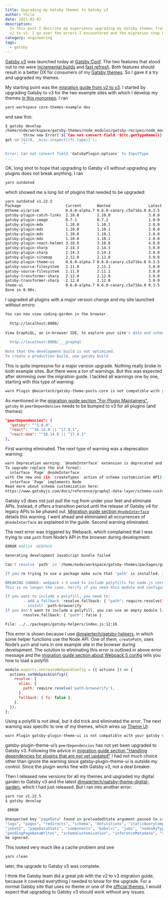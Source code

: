 ```yaml
---
title: Upgrading my Gatsby themes to Gatsby v3
author: thilo
date: 2021-03-02
description:
  In this post I describe my experience upgrading my Gatsby themes from Gatsby
  v2 to v3. I go over the errors I encountered and the migration step by step.
category: engineering
tags:
  - gatsby
---
```


[Gatsby v3](https://www.gatsbyjs.com/docs/reference/release-notes/v3.0/) was
launched today at [Gatsby Conf](https://gatsbyconf.com/). The two features that
stood out to me were
[incremental builds](https://www.gatsbyjs.com/docs/reference/release-notes/v3.0/#incremental-builds-in-oss)
and
[fast refresh](https://www.gatsbyjs.com/docs/reference/release-notes/v3.0/#fast-refresh).
Both features should result in a better DX for consumers of my
[Gatsby themes](https://github.com/maiertech/gatsby-themes). So I gave it a try
and upgraded my themes.

My starting point was the
[migration guide from v2 to v3](https://www.gatsbyjs.com/docs/reference/release-notes/migrating-from-v2-to-v3/).
I started by upgrading Gatsby to v3 for the two example sites with which I
develop my themes
[in this monorepo](https://github.com/maiertech/gatsby-themes). I ran

```bash
yarn workspace core-themes-example dev
```

and saw this:

```bash
$ gatsby develop
/home/node/workspace/gatsby-themes/node_modules/gatsby-recipes/node_modules/graphql-compose/lib/utils/toInputType.js:100
        throw new Error(`${`Can not convert field '${tc.getTypeName()}.${fieldName}' to InputType` + '\nIt should be ObjectType or InterfaceType, but
got \n'}${(0, _misc.inspect)(fc.type)}`);
        ^

Error: Can not convert field 'GatsbyPlugin.options' to InputType
...
```

OK, long shot to hope that upgrading to Gatsby v3 without upgrading any plugins
does not break anything. I ran

```bash
yarn outdated
```

which showed me a long list of plugins that needed to be upgraded:

```bash
yarn outdated v1.22.5
Package                    Current       Wanted                 Latest Workspace                              Package Type    URL
@theme-ui/prism            0.6.0-alpha.7 0.6.0-canary.c5a716a.0 0.3.5  @maiertech/gatsby-theme-theme-ui       dependencies    https://github.com/system-ui/theme-ui#readme
gatsby-plugin-catch-links  2.10.0        2.10.0                 3.0.0  @maiertech/gatsby-theme-theme-ui       dependencies    https://github.com/gatsbyjs/gatsby/tree/master/packages/gatsby-plugin-catch-links#readme
gatsby-plugin-image        0.7.1         0.7.2                  1.0.0  @maiertech/gatsby-theme-digital-garden dependencies    https://github.com/gatsbyjs/gatsby/tree/master/packages/gatsby-plugin-image#readme
gatsby-plugin-mdx          1.10.0        1.10.1                 2.0.0  core-themes-example                    dependencies    https://github.com/gatsbyjs/gatsby/tree/master/packages/gatsby-plugin-mdx#readme
gatsby-plugin-mdx          1.10.0        1.10.1                 2.0.0  @maiertech/gatsby-theme-digital-garden dependencies    https://github.com/gatsbyjs/gatsby/tree/master/packages/gatsby-plugin-mdx#readme
gatsby-plugin-mdx          1.10.0        1.10.1                 2.0.0  @maiertech/gatsby-theme-pages-core     dependencies    https://github.com/gatsbyjs/gatsby/tree/master/packages/gatsby-plugin-mdx#readme
gatsby-plugin-mdx          1.10.0        1.10.1                 2.0.0  @maiertech/gatsby-theme-posts-core     dependencies    https://github.com/gatsbyjs/gatsby/tree/master/packages/gatsby-plugin-mdx#readme
gatsby-plugin-react-helmet 3.10.0        3.10.0                 4.0.0  @maiertech/gatsby-theme-base           dependencies    https://github.com/gatsbyjs/gatsby/tree/master/packages/gatsby-plugin-react-helmet#readme
gatsby-plugin-sharp        2.14.3        2.14.3                 3.0.0  @maiertech/gatsby-theme-pages-core     dependencies    https://github.com/gatsbyjs/gatsby/tree/master/packages/gatsby-plugin-sharp#readme
gatsby-plugin-sharp        2.14.3        2.14.3                 3.0.0  @maiertech/gatsby-theme-posts-core     dependencies    https://github.com/gatsbyjs/gatsby/tree/master/packages/gatsby-plugin-sharp#readme
gatsby-plugin-sitemap      2.12.0        2.12.0                 3.0.0  @maiertech/gatsby-theme-digital-garden dependencies    https://github.com/gatsbyjs/gatsby/tree/master/packages/gatsby-plugin-sitemap#readme
gatsby-plugin-theme-ui     0.6.0-alpha.7 0.6.0-canary.c5a716a.0 0.3.5  @maiertech/gatsby-theme-theme-ui       dependencies    https://github.com/system-ui/theme-ui#readme
gatsby-source-filesystem   2.11.0        2.11.1                 3.0.0  @maiertech/gatsby-theme-pages-core     dependencies    https://github.com/gatsbyjs/gatsby/tree/master/packages/gatsby-source-filesystem#readme
gatsby-source-filesystem   2.11.0        2.11.1                 3.0.0  @maiertech/gatsby-theme-posts-core     dependencies    https://github.com/gatsbyjs/gatsby/tree/master/packages/gatsby-source-filesystem#readme
gatsby-transformer-sharp   2.12.0        2.12.0                 3.0.0  @maiertech/gatsby-theme-pages-core     dependencies    https://github.com/gatsbyjs/gatsby/tree/master/packages/gatsby-transformer-sharp#readme
gatsby-transformer-sharp   2.12.0        2.12.0                 3.0.0  @maiertech/gatsby-theme-posts-core     dependencies    https://github.com/gatsbyjs/gatsby/tree/master/packages/gatsby-transformer-sharp#readme
theme-ui                   0.6.0-alpha.7 0.6.0-canary.c5a716a.0 0.3.5  @maiertech/gatsby-theme-theme-ui       dependencies    https://github.com/system-ui/theme-ui#readme
Done in 0.90s.
```

I upgraded all plugins with a major version change and my site launched without
errors:

```bash
You can now view coding-garden in the browser.
⠀
  http://localhost:8000/
⠀
View GraphiQL, an in-browser IDE, to explore your site's data and schema
⠀
  http://localhost:8000/___graphql
⠀
Note that the development build is not optimized.
To create a production build, use gatsby build
```

This is quite impressive for a major version upgrade. Nothing really broke in
both example sites. But there were a ton of warnings. But this was expected
after skimming over the migration guide. I tackled all warnings one by one,
starting with this type of warning:

```bash
warn Plugin @maiertech/gatsby-theme-posts-core is not compatible with your gatsby version 3.0.0 - It requires gatsby@^2.24.77
```

As mentioned in the
[migration guide section "For Plugin Maintainers"](https://www.gatsbyjs.com/docs/reference/release-notes/migrating-from-v2-to-v3/#for-plugin-maintainers),
`gatsby` in `peerDependencies` needs to be bumped to v3 for all plugins (and
themes):

```json
"peerDependencies": {
  "gatsby": "^3.0.0",
  "react": "^16.14.0 || ^17.0.1",
  "react-dom": "^16.14.0 || ^17.0.1"
},
```

First warning eliminated. The next type of warning was a deprecation warning:

```bash
warn Deprecation warning: `@nodeInterface` extension is deprecated and will be removed in Gatsby v4. Use interface inheritance instead.
To upgrade replace the old format:
  interface `Page` @nodeInterface
with the new one (in `createTypes` action of schema customization API):
  interface `Page` implements Node
Read more about schema customization here:
https://www.gatsbyjs.com/docs/reference/graphql-data-layer/schema-customization/
```

Gatsby v3 does not just pull the rug from under your feet and eliminate APIs.
Instead, it offers a transition period until the release of Gatsby v4 for legacy
APIs to be phased out.
[Migration guide section `@nodeInterface`](https://www.gatsbyjs.com/docs/reference/release-notes/migrating-from-v2-to-v3/#nodeinterface)
details this warning. I went ahead and eliminiated all occurrences of
`@nodeInterface` as explained in the guide. Second warning eliminated.

The next error was triggered by Webpack, which complained that I was trying to
use `path` from Node’s API in the browser during development:

```bash
ERROR #98124  WEBPACK

Generating development JavaScript bundle failed

Can't resolve 'path' in '/home/node/workspace/gatsby-themes/packages/gatsby-helpers'

If you're trying to use a package make sure that 'path' is installed. If you're trying to use a local file make sure that the path is correct.

BREAKING CHANGE: webpack < 5 used to include polyfills for node.js core modules by default.
This is no longer the case. Verify if you need this module and configure a polyfill for it.

If you want to include a polyfill, you need to:
        - add a fallback 'resolve.fallback: { "path": require.resolve("path-browserify") }'
        - install 'path-browserify'
If you don't want to include a polyfill, you can use an empty module like this:
        resolve.fallback: { "path": false }

File: ../../packages/gatsby-helpers/index.js:12:16
```

This error is shown because I use
[@maiertech/gatsby-helpers](https://github.com/maiertech/gatsby-themes/tree/master/packages/gatsby-helpers),
in which some helper functions use the Node API. One of them, `createPath`, uses
Node’s `path` and runs in one example site in the browser during development.
The solution to eliminating this error is outlined in above error message and
the
[migration guide section about Webpack 5 config](https://www.gatsbyjs.com/docs/reference/release-notes/migrating-from-v2-to-v3/#webpack-5-node-configuration-changed-nodefs-nodepath-)
tells you how to load a polyfill:

```js
module.exports.onCreateWebpackConfig = ({ actions }) => {
  actions.setWebpackConfig({
    resolve: {
      alias: {
        path: require.resolve('path-browserify'),
      },
      fallback: { fs: false },
    },
  });
};
```

Using a polyfill is not ideal, but it did trick and eliminated the error. The
next warning was specific to one of my themes, which wires up
[Theme UI](https://theme-ui.com/):

```bash
warn Plugin gatsby-plugin-theme-ui is not compatible with your gatsby version 3.0.0 - It requires gatsby@^2.13.1
```

gatsby-plugin-theme-ui’s `peerDependencies` has not yet been upgraded to Gatsby
v3. Following the advice in
[migration guide section "Handling dependencies for plugins that are not yet updated"](https://www.gatsbyjs.com/docs/reference/release-notes/migrating-from-v2-to-v3/#handling-dependencies-for-plugins-that-are-not-yet-updated)
I had not much choice other than ignore the warning since gatsby-plugin-theme-ui
is outside my control. Since the plugin works fine with Gatsby v3, not a deal
breaker.

Then I released new versions for all my themes and upgraded my digital garden to
Gatsby v3 and the latest
[@maiertech/gatsby-theme-digital-garden](https://github.com/maiertech/gatsby-themes/tree/master/packages/gatsby-theme-digital-garden),
which I had just released. But I ran into another error:

```bash
yarn run v1.22.5
$ gatsby develop

 ERROR

Unexpected key "pageData" found in preloadedState argument passed to createStore. Expected to find one of the known reducer keys instead: "nodes",
"logs", "pages", "redirects", "schema", "definitions", "staticQueryComponents", "status", "webpack", "webpackCompilationHash", "config", "lastAction",
"jobsV2", "pageDataStats", "components", "babelrc", "jobs", "nodesByType", "program", "resolvedNodesCache", "nodesTouched", "flattenedPlugins",
"pendingPageDataWrites", "schemaCustomization", "inferenceMetadata", "staticQueriesByTemplate", "queries", "visitedPages", "html". Unexpected keys will
be ignored.
```

This looked very much like a cache problem and one

```bash
yarn clean
```

later, the upgrade to Gatsby v3 was complete.

I think the Gatsby team did a great job with the v2 to v3 migration guide,
because it covered everything I needed to know for the upgrade. For a normal
Gatsby site that uses no theme or one of the
[official themes](https://github.com/gatsbyjs/themes), I would expect that
upgrading to Gatsby v3 should work without any issues.
